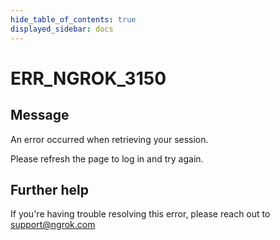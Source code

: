 ```yaml
---
hide_table_of_contents: true
displayed_sidebar: docs
---
```



# ERR_NGROK_3150

## Message

An error occurred when retrieving your session.

Please refresh the page to log in and try again.

<ErrorDetails error="err_ngrok_3150" />

## Further help

If you're having trouble resolving this error, please reach out to [support@ngrok.com](mailto:support@ngrok.com?subject=Help%20with%20ERR_NGROK_3150)
